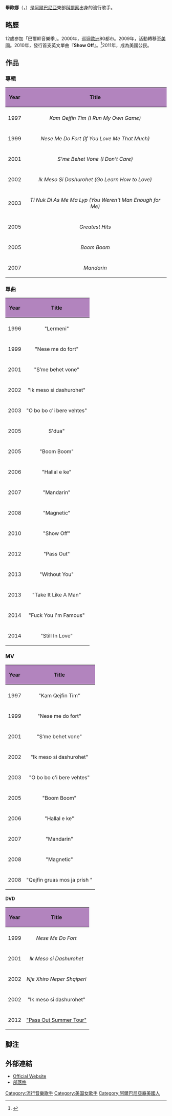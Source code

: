 {{Infobox Musician
| Name                = 畢歐娜<br />（Bleona Qereti）
| Img                 = Bleona Qereti's Ibiza photo shoot by Vincent Peters (01).png
| Img_capt            = 畢歐娜、2013年
| Img_size            = 
| Landscape           = 
| Background          = 歌手
| Birth_name          = 
| Alias               = 
| Blood               = 
| School_background   = 地拉那藝術學院
| Died                = 
| Origin              = {{ALB}}・[[科爾察|科爾察]]
| Instrument          = 
| Genre               = 流行音樂
| Occupation          = [[歌手|歌手]]、女優
| Years_active        = 1996年 -
| Label               = 
| Production          = 
| Associated_acts     = 
| Influences          = 
| URL                 = 
| Current_members     = 
| Past_members        = 
| Notable_instruments = 
}}
'''畢歐娜'''（{{Lang-en|Bleona Qereti}}，{{bd|1979年|5月14日}}）是[[阿爾巴尼亞|阿爾巴尼亞]]東部[[科爾察|科爾察]]出身的流行歌手。

== 略歷 ==
12歲参加「巴爾幹音樂季」。2000年，巡迴[[歐洲|歐洲]]80都市。2009年，活動轉移至[[美國|美國]]。2010年，發行首支英文單曲『'''Show Off'''』。<ref>{{cite web|url=http://www.listal.com/bleona-qereti/Grind|title=Bleona Qereti|publisher=Listal.com|accessdate=24 January 2015}}</ref>2011年，成為美國公民。

==作品==

===專輯===
{| class="wikitable sortable"
!style="background:#B284BE;"|Year
!style="background:#B284BE;"|Title
|-
|-style="background:#FAEBD7;"
|1997
|align="center"|''Kam Qejfin Tim (I Run My Own Game)''
|-
|-style="background:#FAEBD7;"
|1999
|align="center"|''Nese Me Do Fort (If You Love Me That Much)''
|-
|-style="background:#FAEBD7;"
|2001
|align="center"|''S'me Behet Vone (I Don't Care)''
|-
|-style="background:#FAEBD7;"
|2002
|align="center"|''Ik Meso Si Dashurohet (Go Learn How to Love)''
|-
|-style="background:#FAEBD7;"
|2003
|align="center"|''Ti Nuk Di As Me Ma Lyp (You Weren't Man Enough for Me)''
|-
|-style="background:#FAEBD7;"
|2005
|align="center"|''Greatest Hits''
|-
|-style="background:#FAEBD7;"
|2005
|align="center"|''Boom Boom''
|-
|-style="background:#FAEBD7;"
|2007
|align="center"|''Mandarin''
|}

===單曲===
{| class="wikitable sortable"
!style="background:#B284BE;"|Year
!style="background:#B284BE;"|Title
|-
|-style="background:#FAEBD7;"
|1996
|align="center"|"Lermeni"
|-
|-style="background:#FAEBD7;"
|1999
|align="center"|"Nese me do fort"
|-
|-style="background:#FAEBD7;"
|2001
|align="center"|"S’me behet vone"
|-
|-style="background:#FAEBD7;"
|2002
|align="center"|"Ik meso si dashurohet"
|-
|-style="background:#FAEBD7;"
|2003
|align="center"|"O bo bo c'i bere vehtes"
|-
|-style="background:#FAEBD7;"
|2005
|align="center"|S'dua"
|-
|-style="background:#FAEBD7;"
|2005
|align="center"|"Boom Boom"
|-
|-style="background:#FAEBD7;"
|2006
|align="center"|"Hallal e ke"
|-
|-style="background:#FAEBD7;"
|2007
|align="center"|"Mandarin"
|-
|-style="background:#FAEBD7;"
|2008
|align="center"|"Magnetic"
|-
|-style="background:#FAEBD7;"
|2010
|align="center"|"Show Off"
|-
|-style="background:#FAEBD7;"
|2012
|align="center"|"Pass Out"
|-
|-style="background:#FAEBD7;"
|2013
|align="center"|"Without You"
|-
|-style="background:#FAEBD7;"
|2013
|align="center"|"Take It Like A Man"
|-
|-style="background:#FAEBD7;"
|2014
|align="center"|"Fuck You I'm Famous"
|-
|-style="background:#FAEBD7;"
|2014
|align="center"|"Still In Love"
|}

===MV===
{| class="wikitable sortable"
!style="background:#B284BE;"|Year
!style="background:#B284BE;"|Title
|-
|-style="background:#FAEBD7;"
|1997
|align="center"|"Kam Qejfin Tim"
|-
|-style="background:#FAEBD7;"
|1999
|align="center"|"Nese me do fort"
|-
|-style="background:#FAEBD7;"
|2001
|align="center"|"S’me behet vone"
|-
|-style="background:#FAEBD7;"
|2002
|align="center"|"Ik meso si dashurohet"
|-
|-style="background:#FAEBD7;"
|2003
|align="center"|"O bo bo c'i bere vehtes"
|-
|-style="background:#FAEBD7;"
|2005
|align="center"|"Boom Boom"
|-
|-style="background:#FAEBD7;"
|2006
|align="center"|"Hallal e ke"
|-
|-style="background:#FAEBD7;"
|2007
|align="center"|"Mandarin"
|-
|-style="background:#FAEBD7;"
|2008
|align="center"|"Magnetic"
|-
|-style="background:#FAEBD7;"
|2008
|align="center"|"Qejfin gruas mos ja prish "
|}

====DVD====
{| class="wikitable sortable"
!style="background:#B284BE;"|Year
!style="background:#B284BE;"|Title
|-
|-style="background:#FAEBD7;"
|1999
|align="center"|''Nese Me Do Fort''
|-
|-style="background:#FAEBD7;"
|2001
|align="center"|''Ik Meso si Dashurohet''
|-
|-style="background:#FAEBD7;"
|2002
|align="center"|''Nje Xhiro Neper Shqiperi''
|-
|-style="background:#FAEBD7;"
|2002
|align="center"|"Ik meso si dashurohet"
|-
|-style="background:#FAEBD7;"
|2012
|align="center"|[https://www.youtube.com/watch?v=si9NsUl-vtc&list=UUJZtbKqPzBJZDE87PHqYkP "Pass Out Summer Tour"] {{Wayback|url=https://www.youtube.com/watch?v=si9NsUl-vtc&list=UUJZtbKqPzBJZDE87PHqYkP |date=20160307142339 }}
|}

== 脚注 ==
{{reflist}}

== 外部連結 ==
{{Commonscat|Bleona Qereti}}
* [https://web.archive.org/web/20071107113807/http://www.bleonaqereti.com/ Official Website]
* [https://web.archive.org/web/20140601234733/http://bleonaqereti.blogspot.com/ 部落格]

{{DEFAULTSORT:Bleona}}
[[Category:流行音樂歌手|Category:流行音樂歌手]]
[[Category:美国女歌手|Category:美国女歌手]]
[[Category:阿爾巴尼亞裔美國人|Category:阿爾巴尼亞裔美國人]]